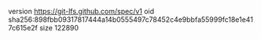 version https://git-lfs.github.com/spec/v1
oid sha256:898fbb09317817444a14b0555497c78452c4e9bbfa55999fc18e1e417c615e2f
size 122890
